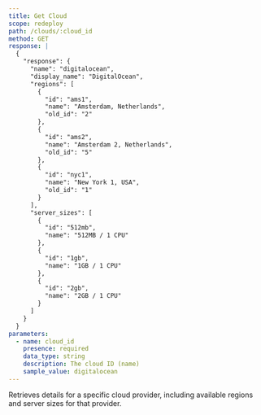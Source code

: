 ```yaml
---
title: Get Cloud
scope: redeploy
path: /clouds/:cloud_id
method: GET
response: |
  {
    "response": {
      "name": "digitalocean",
      "display_name": "DigitalOcean",
      "regions": [
        {
          "id": "ams1",
          "name": "Amsterdam, Netherlands",
          "old_id": "2"
        },
        {
          "id": "ams2",
          "name": "Amsterdam 2, Netherlands",
          "old_id": "5"
        },
        {
          "id": "nyc1",
          "name": "New York 1, USA",
          "old_id": "1"
        }
      ],
      "server_sizes": [
        {
          "id": "512mb",
          "name": "512MB / 1 CPU"
        },
        {
          "id": "1gb",
          "name": "1GB / 1 CPU"
        },
        {
          "id": "2gb",
          "name": "2GB / 1 CPU"
        }
      ]
    }
  }
parameters:
  - name: cloud_id
    presence: required
    data_type: string
    description: The cloud ID (name)
    sample_value: digitalocean
---
```


Retrieves details for a specific cloud provider, including available regions and server sizes for that provider.